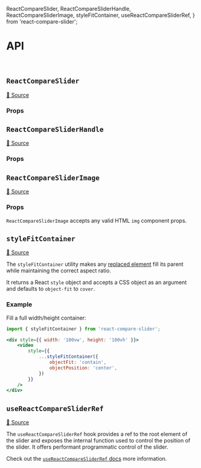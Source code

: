 
  ReactCompareSlider,
  ReactCompareSliderHandle,
  ReactCompareSliderImage,
  styleFitContainer,
  useReactCompareSliderRef,
} from 'react-compare-slider';

<Meta title="Docs/API" />

# API

<br />

## `ReactCompareSlider`

<Description of={ReactCompareSlider} />

[🔗 Source](https://github.com/nerdyman/react-compare-slider/blob/main/lib/src/ReactCompareSlider.tsx)

### Props

<ArgTypes of={ReactCompareSlider} />


## `ReactCompareSliderHandle`

<Description of={ReactCompareSliderHandle} />

[🔗 Source](https://github.com/nerdyman/react-compare-slider/blob/main/lib/src/ReactCompareSliderHandle.tsx)

### Props

<ArgTypes of={ReactCompareSliderHandle} />


## `ReactCompareSliderImage`

<Description of={ReactCompareSliderImage} />

[🔗 Source](https://github.com/nerdyman/react-compare-slider/blob/main/lib/src/ReactCompareSliderImage.tsx)

### Props

`ReactCompareSliderImage` accepts any valid HTML `img` component props.


## `styleFitContainer`

<Description of={styleFitContainer} />

[🔗 Source](https://github.com/nerdyman/react-compare-slider/blob/main/lib/src/utils.ts#L16)

The `styleFitContainer` utility makes any [replaced element](https://developer.mozilla.org/en-US/docs/Web/CSS/Replaced_element)
fill its parent while maintaining the correct aspect ratio.

It returns a React `style` object and accepts a CSS object as an argument and
defaults to `object-fit` to `cover`.

### Example

Fill a full width/height container:

```jsx
import { styleFitContainer } from 'react-compare-slider';

<div style={{ width: '100vw', height: '100vh' }}>
    <video
        style={{
            ...styleFitContainer({
                objectFit: 'contain',
                objectPosition: 'center',
            })
        }}
    />
</div>
```

## `useReactCompareSliderRef`

<Description of={useReactCompareSliderRef} />

[🔗 Source](https://github.com/nerdyman/react-compare-slider/blob/main/lib/src/useReactCompareSliderRef.ts)

The `useReactCompareSliderRef` hook provides a ref to the root element of the slider and exposes the internal
function used to control the position of the slider. It offers performant programmatic control of the slider.

Check out the [`useReactCompareSliderRef` docs](/story/docs-usereactcomparesliderref--page) more information.
